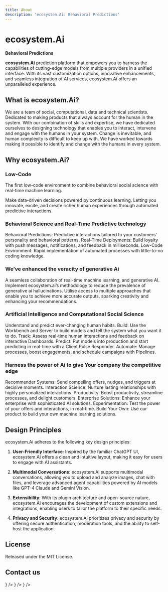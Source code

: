 ```yaml
---
title: About
description: 'ecosystem.Ai: Behavioral Predictions'
---
```



# ecosystem.Ai

**Behavioral Predictions**

**ecosystem.Ai** prediction platform that empowers you to harness the capabilities of cutting-edge models from multiple providers in a unified interface. With its vast customization options, innovative enhancements, and seamless integration of AI services, ecosystem.Ai offers an unparalleled experience.

## What is ecosystem.Ai?

We are a team of social, computational, data and technical scientists. Dedicated to making products that always account for the human in the system. With our combination of skills and expertise, we have dedicated ourselves to designing technology that enables you to interact, intervene and engage with the humans in your system. Change is inevitable, and human complexity is difficult to keep up with. We have worked towards making it possible to identify and change with the humans in every system.

## Why ecosystem.Ai?

### Low-Code

The first low-code environment to combine behavioral social science with real-time machine learning.

Make data-driven decisions powered by continuous learning. Letting you innovate, excite, and create richer human experiences through automated predictive interactions.

### Behavioral Science and Real-Time Predictive technology

Behavioral Predictions: Predictive interactions tailored to your customers’ personality and behavioral patterns.
Real-Time Deployments: Build loyalty with push messages, notifications, and feedback in milliseconds.
Low-Code Environment: Rapid implementation of automated processes with little-to-no coding knowledge.

### We’ve enhanced the veracity of generative Ai

A seamless collaboration of real-time machine learning, and generative AI. Implement ecosystem.ai’s methodology to reduce the prevalence of generative ai hallucinations. Utilise access to multiple approaches that enable you to achieve more accurate outputs, sparking creativity and enhancing your recommendations.

### Artificial Intelligence and Computational Social Science

Understand and predict ever-changing human habits.
Build: Use the Workbench and Server to build models and tell the system what you want it to do.
Track: Assess real-time human interactions and feedback on interactive Dashboards.
Predict: Put models into production and start predicting in real-time with a Client Pulse Responder.
Automate: Manage processes, boost engagements, and schedule campaigns with Pipelines.

### Harness the power of Ai to give Your company the competitive edge

Recommender Systems: Send compelling offers, nudges, and triggers at decisive moments.
Interaction Science: Nurture lasting relationships with highly personalized interactions.
Productivity: Boost productivity, streamline processes, and delight customers.
Enterprise Solutions: Enhance your enterprise with sophisticated AI solutions.
Experimentation: Test the power of your offers and interactions, in real-time.
Build Your Own: Use our product to build your own machine learning solutions.

## Design Principles

ecosystem.Ai adheres to the following key design principles:

1. **User-Friendly Interface**: Inspired by the familiar ChatGPT UI, ecosystem.Ai offers a clean and intuitive layout, making it easy for users to engage with AI assistants.

2. **Multimodal Conversations**: ecosystem.Ai supports multimodal conversations, allowing you to upload and analyze images, chat with files, and leverage advanced agent capabilities powered by AI models like GPT-4 Claude and Gemini Vision.

3. **Extensibility**: With its plugin architecture and open-source nature, ecosystem.Ai encourages the development of custom extensions and integrations, enabling users to tailor the platform to their specific needs.

4. **Privacy and Security**: ecosystem.Ai prioritizes privacy and security by offering secure authentication, moderation tools, and the ability to self-host the application.

## License

Released under the MIT License.

## Contact us

<Cards num={3}>
  <Cards.Card title="GitHub Discussions" href="/gh-discussions" icon={<Github />} />
  <Cards.Card title="Discord" href="/discord" icon={<Discord />} />
  <Cards.Card title="amy@ecosystem.ai" href="mailto:amy@ecosystem.ai" icon={<Mail />} />
</Cards>
